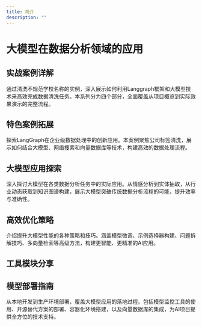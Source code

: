 ```yaml
---
title: 简介
description: ""
---
```



# 大模型在数据分析领域的应用


## 实战案例详解

通过清洗不规范学校名称的实例，深入展示如何利用Langgraph框架和大模型技术来高效完成数据清洗任务。本系列分为四个部分，全面覆盖从项目概览到实际效果演示的完整流程。

<CardGrid>
    <LinkCard
        title="大模型数据清洗项目：框架设计与工具节点实现"
        description="深入探讨Langgraph框架在数据清洗项目中的应用，包括项目整体架构、图状态定义和核心工具节点的实现过程。"
        href="/llm-ai-agent/demonstrations/school-name-standardization-part-1"
    />
    <LinkCard
        title="构建大模型任务：Pydantic数据模型与高效提示词设计"
        description="详解如何利用Pydantic构建数据模型，并设计有效的提示词，以优化大模型在数据清洗任务中的表现。"
        href="/llm-ai-agent/demonstrations/school-name-standardization-part-2"
    />
    <LinkCard
        title="大模型数据清洗：任务节点函数与决策路由实现"
        description="介绍项目中各类函数的封装技巧，重点阐述大模型任务节点、决策路由和结果汇总的实现逻辑。"
        href="/llm-ai-agent/demonstrations/school-name-standardization-part-3"
    />
    <LinkCard
        title="Langgraph最终实现：构建完整数据清洗流程图及案例展示"
        description="step by step指导如何构建最终的数据清洗流程图，并通过多个实际案例，展示大模型在数据清洗中的强大效果。"
        href="/llm-ai-agent/demonstrations/school-name-standardization-part-4"
    />
</CardGrid>

## 特色案例拓展

探索LangGraph在企业级数据处理中的创新应用。本案例聚焦公司标签清洗，展示如何结合大模型、网络搜索和向量数据库等技术，构建高效的数据处理流程。

<CardGrid>
    <LinkCard
        title="LangGraph高级应用：智能化公司标签清洗流程"
        description="深入剖析利用LangGraph框架进行公司标签清洗的全流程，包括大模型验证、智能网络搜索、结果分析及向量数据库检索等创新技术的整合应用。"
        href="/llm-ai-agent/examples/data-cleaning-case"
    />
    <LinkCard
        title="利用大模型进行文本聚类与分类：非结构化文本数据的分析解决方案"
        description="以员工反馈数据为例，介绍如何使用大型语言模型，通过文本聚类和分类步骤，将非结构化反馈数据转化为结构化的、可分析的形式，为数据标注和后续分析提供可能。"
        href="/llm-ai-agent/examples/feedback-clustering-classification-workflow"
    />
    <LinkCard
        title="大模型任务效率提升：批量调用技巧与实践"
        description="介绍如何通过批量调用的方式显著提高效率，以文本翻译任务为例，通过单轮循环和批量调用的效果对比，清晰呈现了批量调用的显著优势。"
        href="/llm-ai-agent/examples/batch-processing-efficiency"
    />
</CardGrid>

## 大模型应用探索

深入探讨大模型在各类数据分析任务中的实际应用。从情感分析到实体抽取，从行业动态获取到知识图谱构建，展示大模型突破传统数据分析流程的可能，提升效率与准确性。

<CardGrid>
    <LinkCard
        title="突破传统NLP的情感分类精度瓶颈"
        description="通过对比实验，深入分析大模型在文本情感分类任务中相较传统NLP方法的显著优势和潜在应用场景。"
        href="/llm-ai-agent/demo/sentiment_classification/"
    />
    <LinkCard
        title="大模型规模效应：14B vs 34B vs 72B在复杂文本分类中的表现"
        description="全面对比三种不同规模大模型在处理多维度、高难度文本分类任务中的性能差异，探讨模型规模与分类效果的关联。"
        href="/llm-ai-agent/demo/llm_compare/"
    />
    <LinkCard
        title="利用大模型进行实体及属性抽取"
        description="探索大语言模型在实体及属性抽取任务中的能力和效果。"
        href="/llm-ai-agent/demo/performance-eval-analysis/"
    />
    <LinkCard
        title="利用爬虫技术&大模型获取行业动态（一）"
        description="第一部分介绍如何使用 Selenium 自动化工具来爬取晚点LatePost网站上的最新新闻文章链接。"
        href="/llm-ai-agent/demo/spider-and-llm-part-one/"
    />
    <LinkCard
        title="利用爬虫技术&大模型获取行业动态（二）"
        description="第二部分介绍加载网页内容的方式，并借助大模型提取关键信息。"
        href="/llm-ai-agent/demo/spider-and-llm-part-two/"
    />
    <LinkCard
        title="简单实现RAG文档检索和生成"
        description="介绍如何使用构建一个简单的 RAG Demo，实现基于文档知识的检索和问答。"
        href="/llm-ai-agent/demo/rag_basic/"
    />
    <LinkCard
        title="基于SQL数据库的简单问答功能实现"
        description="实现一个简单的问答环节，基于SQL数据库执行查询，并通过大模型处理查询结果生成回答。"
        href="/llm-ai-agent/demo/sqlbot_basic/"
    />
    <LinkCard
        title="简单构建基于岗位和技能的知识图谱"
        description="利用ESCO数据集和Neo4j简单构建一个岗位与技能匹配的知识图谱。"
        href="/llm-ai-agent/demo/knowledge-graph/"
    />
</CardGrid>

## 高效优化策略

介绍提升大模型性能的各种策略和技巧。涵盖模型微调、示例选择器构建、问题拆解技巧、多向量检索等高级方法，构建更智能、更精准的AI应用。

<CardGrid>
    <LinkCard
        title="大模型高效微调（一）训练集准备"
        description="介绍通过文档生成问答对，为大模型的微调准备的训练数据的思路和过程。"
        href="/llm-ai-agent/optimizing/fine-tuning-data-preparation"
    />
    <LinkCard
        title="大模型高效微调（二）调参训练"
        description="记录了在微调Qwen-14B大模型时的关键参数调整实验及其效果评估。"
        href="/llm-ai-agent/optimizing/fine-tuning-result"
    />
    <LinkCard
        title="应用示例选择器从简历中提取技能标签"
        description="介绍如何借鉴RAG技术，构建示例选择器来增强大模型的标签提取效果，辅助构建知识图谱。"
        href="/llm-ai-agent/optimizing/example-selector"
    />
    <LinkCard
        title="利用问题拆解技巧提升财报问答效果"
        description="介绍通过将复杂问题分解为多个简单的子问题，使大模型具备回答复杂问题的能力。"
        href="/llm-ai-agent/optimizing/rag-with-decomposition"
    />
    <LinkCard
        title="利用多向量检索(假设提问)技巧提升财报问答效果"
        description="介绍多向量检索在处理复杂RAG中的应用，通过假设提问增加检索信息的维度和多样性。"
        href="/llm-ai-agent/optimizing/multivector-retriever-hypothetical-queries"
    />
    <LinkCard
        title="利用多向量检索(段落摘要)技巧提升财报问答效果"
        description="介绍另一种多向量检索的维度——段落摘要。"
        href="/llm-ai-agent/optimizing/multivector-retriever-summarize"
    />
    <LinkCard
        title="利用 ReAct模式 构建 SQL Agent"
        description="介绍如何应用ReAct模式和Langchain工具库实现一个SQL Agent。"
        href="/llm-ai-agent/optimizing/react-sql-agent"
    />
    <LinkCard
        title="提升大语言模型生成SQL的准确性"
        description="探讨自然语言转SQL在实际应用中遇到的准确性问题，并提出解决策略。"
        href="/llm-ai-agent/optimizing/nl2sql-optimizing"
    />
    <LinkCard
        title="Unstructured一站式多格式数据加载"
        description="记录通过Unstructured统一导入不同格式文档的实验，包括PPT、图片和邮件。"
        href="/llm-ai-agent/optimizing/unstructured-loder"
    />
    <LinkCard
        title="利用Unstructured按元素切分文档"
        description="通过Unstructured工具库按元素切分文档数据，从而改善RAG模型的数据质量和效果。"
        href="/llm-ai-agent/optimizing/unstructured-split"
    />
</CardGrid>

## 工具模块分享

<CardGrid>
    <LinkCard
        title="文本处理工具模块：为大模型任务优化数据准备"
        description="文本预处理的Python工具集：包括文本清洗、无效文本过滤、语言检测、数据表转Markdown和文本批处理等核心功能，简化大模型输入的准备工作。"
        href="/llm-ai-agent/modules/text-processing-tools-for-llm"
    />
    <LinkCard
        title="大模型调用工具模块：简化大规模调用及任务执行"
        description="为简化大规模LLM应用开发而设计的Python模块，包括模型初始化、语言模型链构建和批量数据处理。"
        href="/llm-ai-agent/modules/language-model-utilities"
    />
</CardGrid>

## 模型部署指南

从本地开发到生产环境部署，覆盖大模型应用的落地过程。包括模型监控工具的使用、开源替代方案的部署、容器化环境搭建，以及向量数据库的集成，为AI项目提供全方位的技术支持。

<CardGrid>
    <LinkCard
        title="Langfuse: 本地部署大模型监控利器"
        description="指导如何在本地环境中部署Langfuse，实现对大语言模型应用的全方位监控，包括性能追踪、错误诊断和优化建议。"
        href="/llm-ai-agent/tools/langfuse"
    />
    <LinkCard
        title="Lobechat：打造个人专属AI聊天平台"
        description="指导如何在Vercel上部署Lobechat，并配置后端数据库实现跨设备的对话同步，打造媲美ChatGPT的个人AI助手。"
        href="/llm-ai-agent/tools/lobe-chat-deployment"
    />
    <LinkCard
        title="使用Ollama部署Qwen-110B大模型"
        description="介绍如何在 Linux 系统中使用 Ollama 部署模型，包括安装、配置和运行过程。"
        href="/llm-ai-agent/tools/ollama-deploy"
    />
    <LinkCard
        title="搭建大模型部署容器环境"
        description="介绍如何搭建一个支持大模型部署的容器环境，包括安装 NVIDIA Container Toolkit、构建 Docker 镜像、配置和使用容器。"
        href="/llm-ai-agent/tools/llm-docker-env"
    />
    <LinkCard
        title="Milvus向量数据库"
        description="介绍如何使用Docker部署Milvus向量数据库，并通过实际案例演示其存储和查询功能。"
        href="/llm-ai-agent/tools/milvus"
    />
    <LinkCard
        title="开源大模型兼容Openai接口"
        description="介绍如何通过 api-for-open-llm 项目部署并调用开源大模型，实现与 OpenAI API 兼容的后端接口。"
        href="/llm-ai-agent/tools/openai-api-for-open-llm"
    />
</CardGrid>